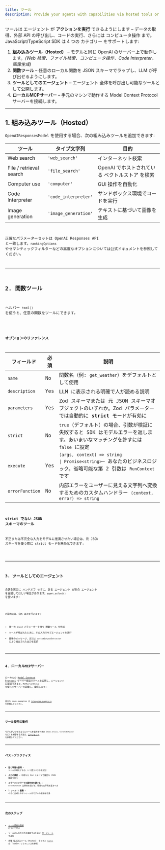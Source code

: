 ```yaml
---
title: ツール
description: Provide your agents with capabilities via hosted tools or custom function tools
---
```



ツールは エージェント が **アクションを実行** できるようにします – データの取得、外部 API の呼び出し、コードの実行、さらには コンピュータ操作 まで。JavaScript/TypeScript SDK は 4 つの カテゴリー をサポートします:

1. **組み込みツール（Hosted）** – モデルと同じ OpenAI のサーバー上で動作します。_(Web 検索、ファイル検索、コンピュータ操作、Code Interpreter、画像生成)_
2. **関数ツール** – 任意のローカル関数を JSON スキーマでラップし、LLM が呼び出せるようにします。
3. **ツールとしてのエージェント** – エージェント 全体を呼び出し可能なツールとして公開します。
4. **ローカルMCPサーバー** – 手元のマシンで動作する Model Context Protocol サーバーを接続します。

---

## 1. 組み込みツール（Hosted）

`OpenAIResponsesModel` を使用する場合、次の組み込みツールを追加できます:

| ツール                  | タイプ文字列         | 目的                                            |
| ----------------------- | -------------------- | ----------------------------------------------- |
| Web search              | `'web_search'`       | インターネット検索                              |
| File / retrieval search | `'file_search'`      | OpenAI でホストされている ベクトルストア を検索 |
| Computer use            | `'computer'`         | GUI 操作を自動化                                |
| Code Interpreter        | `'code_interpreter'` | サンドボックス環境でコードを実行                |
| Image generation        | `'image_generation'` | テキストに基づいて画像を生成                    |

<Code
  lang="typescript"
  code={toolsHostedToolsExample}
  title="組み込みツール（Hosted）"
/>

正確なパラメーターセットは OpenAI Responses API と一致します。`rankingOptions` やセマンティックフィルターなどの高度なオプションについては公式ドキュメントを参照してください。

---

## 2. 関数ツール

ヘルパー `tool()` を使うと、任意の関数をツールにできます。

<Code
  lang="typescript"
  code={toolsFunctionExample}
  title="Zod パラメーター付きの関数ツール"
/>

### オプションのリファレンス

| フィールド      | 必須 | 説明                                                                                                                                                                                                            |
| --------------- | ---- | --------------------------------------------------------------------------------------------------------------------------------------------------------------------------------------------------------------- |
| `name`          | No   | 関数名（例: `get_weather`）をデフォルトとして使用                                                                                                                                                               |
| `description`   | Yes  | LLM に表示される明確で人が読める説明                                                                                                                                                                            |
| `parameters`    | Yes  | Zod スキーマまたは 元 JSON スキーマオブジェクトのいずれか。Zod パラメーターでは自動的に **strict** モードが有効に                                                                                               |
| `strict`        | No   | `true`（デフォルト）の場合、引数が検証に失敗すると SDK はモデルエラーを返します。あいまいなマッチングを許すには `false` に設定                                                                                  |
| `execute`       | Yes  | `(args, context) => string                                                                                               \| Promise<string>`– あなたのビジネスロジック。省略可能な第 2 引数は `RunContext` です |
| `errorFunction` | No   | 内部エラーをユーザーに見える文字列へ変換するためのカスタムハンドラー `(context, error) => string`                                                                                                               |

### strict でない JSON スキーマのツール

不正または不完全な入力をモデルに推測させたい場合は、元 JSON スキーマを使う際に strict モードを無効化できます:

<Code
  lang="typescript"
  code={nonStrictSchemaTools}
  title="Non-strict JSON schema tools"
/>

---

## 3. ツールとしてのエージェント

会話を完全に ハンドオフ せずに、ある エージェント が別の エージェント を支援してほしい場合があります。`agent.asTool()` を使います:

<Code lang="typescript" code={agentsAsToolsExample} title="Agents as tools" />

内部的には、SDK は次を行います:

- 単一の `input` パラメーターを持つ 関数ツール を作成
- ツールが呼ばれたときに、その入力でサブエージェントを実行
- 最後のメッセージ、または `customOutputExtractor` により抽出された出力を返却

---

## 4. ローカルMCPサーバー

ローカルの [Model Context Protocol](https://modelcontextprotocol.io/) サーバー経由でツールを公開し、エージェント に接続できます。`MCPServerStdio` を使ってサーバーを起動し、接続します:

<Code lang="typescript" code={mcpLocalServer} title="Local MCP server" />

完全な code examples は [`filesystem-example.ts`](https://github.com/openai/openai-agents-js/tree/main/examples/mcp/filesystem-example.ts) を参照してください。

---

## ツール使用の動作

モデルがいつどのようにツールを使用すべきか（`tool_choice`、`toolUseBehavior` など）を制御する方法は、[エージェント](/openai-agents-js/ja/guides/agents#forcing-tool-use) を参照してください。

---

## ベストプラクティス

- **短く明確な説明** – ツールが何をするか、いつ使うべきかを記述
- **入力の検証** – 可能なら Zod スキーマで厳密な JSON 検証を行う
- **エラーハンドラーでの副作用を避ける** – `errorFunction` は例外を投げず、有用な文字列を返すべき
- **1 ツール 1 責務** – 小さく合成しやすいツールはモデルの推論を改善

---

## 次のステップ

- [ツール使用の強制](/openai-agents-js/ja/guides/agents#forcing-tool-use) について学ぶ
- ツールの入力や出力を検証するために [ガードレール](/openai-agents-js/ja/guides/guardrails) を追加
- 各種 組み込みツール（Hosted） タイプと [`tool()`](/openai-agents-js/openai/agents/functions/tool) の TypeDoc リファレンスを参照
